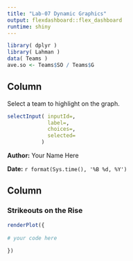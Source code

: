 ```yaml
---
title: "Lab-07 Dynamic Graphics"
output: flexdashboard::flex_dashboard
runtime: shiny
---
```


```r
library( dplyr )
library( Lahman )
data( Teams )
ave.so <- Teams$SO / Teams$G
```



Column {.sidebar}
-----------------------------------------------------------------------

Select a team to highlight on the graph.

```r
selectInput( inputId=,
             label=,
             choices=,
             selected=   
           )
```



**Author:** Your Name Here

**Date:**  `r format(Sys.time(), '%B %d, %Y')`




Column
-----------------------------------------------------------------------

### Strikeouts on the Rise

```r
renderPlot({
  
# your code here
  
})
```


